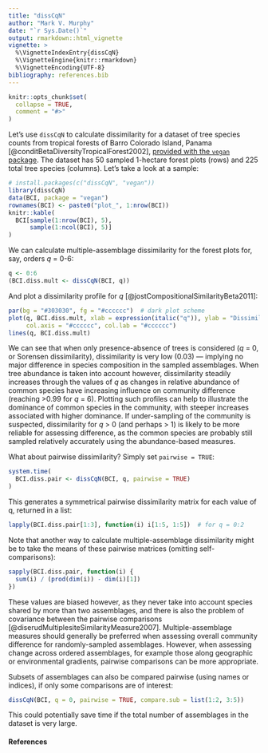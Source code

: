 ```yaml
---
title: "dissCqN"
author: "Mark V. Murphy"
date: "`r Sys.Date()`"
output: rmarkdown::html_vignette
vignette: >
  %\VignetteIndexEntry{dissCqN}
  %\VignetteEngine{knitr::rmarkdown}
  %\VignetteEncoding{UTF-8}
bibliography: references.bib
---
```


```r
knitr::opts_chunk$set(
  collapse = TRUE,
  comment = "#>"
)
```

Let's use `dissCqN` to calculate dissimilarity for a dataset of tree species counts from tropical forests of Barro Colorado Island, Panama [@conditBetaDiversityTropicalForest2002], [provided with the `vegan` package](https://rdrr.io/cran/vegan/man/BCI.html). The dataset has 50 sampled 1-hectare forest plots (rows) and 225 total tree species (columns). Let's take a look at a sample:

```r
# install.packages(c("dissCqN", "vegan"))
library(dissCqN)
data(BCI, package = "vegan")
rownames(BCI) <- paste0("plot_", 1:nrow(BCI))
knitr::kable(
  BCI[sample(1:nrow(BCI), 5), 
      sample(1:ncol(BCI), 5)]
)
```

We can calculate multiple-assemblage dissimilarity for the forest plots for, say, orders *q* = 0-6:

```r
q <- 0:6
(BCI.diss.mult <- dissCqN(BCI, q))
```

And plot a dissimilarity profile for *q* [@jostCompositionalSimilarityBeta2011]:

```r
par(bg = "#303030", fg = "#cccccc")  # dark plot scheme
plot(q, BCI.diss.mult, xlab = expression(italic("q")), ylab = "Dissimilarity", 
     col.axis = "#cccccc", col.lab = "#cccccc")
lines(q, BCI.diss.mult)
```

We can see that when only presence-absence of trees is considered (*q* = 0, or Sorensen dissimilarity), dissimilarity is very low (0.03) --- implying no major difference in species composition in the sampled assemblages. When tree abundance is taken into account however, dissimilarity steadily increases through the values of *q* as changes in relative abundance of common species have increasing influence on community difference (reaching \>0.99 for *q* = 6). Plotting such profiles can help to illustrate the dominance of common species in the community, with steeper increases associated with higher dominance. If under-sampling of the community is suspected, dissimilarity for *q* \> 0 (and perhaps \> 1) is likely to be more reliable for assessing difference, as the common species are probably still sampled relatively accurately using the abundance-based measures.

What about pairwise dissimilarity? Simply set `pairwise = TRUE`:

```r
system.time(
  BCI.diss.pair <- dissCqN(BCI, q, pairwise = TRUE)
)
```

This generates a symmetrical pairwise dissimilarity matrix for each value of q, returned in a list:

```r
lapply(BCI.diss.pair[1:3], function(i) i[1:5, 1:5])  # for q = 0:2
```

Note that another way to calculate multiple-assemblage dissimilarity might be to take the means of these pairwise matrices (omitting self-comparisons):

```r
sapply(BCI.diss.pair, function(i) {
  sum(i) / (prod(dim(i)) - dim(i)[1])
})
```

These values are biased however, as they never take into account species shared by more than two assemblages, and there is also the problem of covariance between the pairwise comparisons [@diserudMultiplesiteSimilarityMeasure2007]. Multiple-assemblage measures should generally be preferred when assessing overall community difference for randomly-sampled assemblages. However, when assessing change across ordered assemblages, for example those along geographic or environmental gradients, pairwise comparisons can be more appropriate.

Subsets of assemblages can also be compared pairwise (using names or indices), if only some comparisons are of interest:

```r
dissCqN(BCI, q = 0, pairwise = TRUE, compare.sub = list(1:2, 3:5))
```

This could potentially save time if the total number of assemblages in the dataset is very large.

#### References
